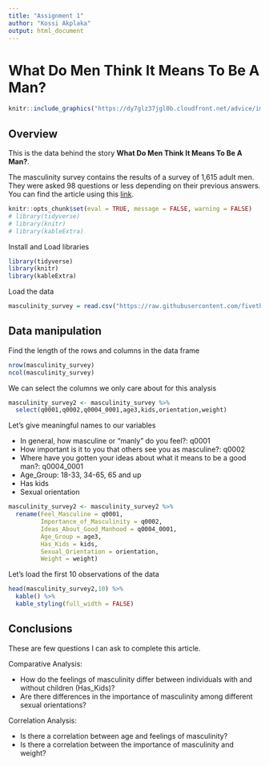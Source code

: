 ---
title: "Assignment 1"
author: "Kossi Akplaka"
output: html_document
---

# What Do Men Think It Means To Be A Man?

```{r picture_of_a_man_thinking, echo=FALSE, fig.height=1, fig.width=1, results="asis"}
knitr::include_graphics("https://dy7glz37jgl0b.cloudfront.net/advice/images/8194ec4af95ebde70d428f11283ae077-man-rests-his-head-on-his-hand-while-sitting-on-a-couch-and-smiling_l.jpeg")


```

## Overview 
This is the data behind the story **What Do Men Think It Means To Be A Man?**.

The masculinity survey contains the results of a survey of 1,615 adult men. They were asked 98 questions or less depending on their previous answers. You can find the article using this [link](https://fivethirtyeight.com/features/what-do-men-think-it-means-to-be-a-man/).


```{r global-options, warning=FALSE, include=FALSE}
knitr::opts_chunk$set(eval = TRUE, message = FALSE, warning = FALSE)
# library(tidyverse)
# library(knitr)
# library(kableExtra)
```


Install and Load libraries 
```{r}
library(tidyverse)
library(knitr)
library(kableExtra)
```

Load the data
```{r load_data}
masculinity_survey = read.csv("https://raw.githubusercontent.com/fivethirtyeight/data/master/masculinity-survey/raw-responses.csv")
```

## Data manipulation

Find the length of the rows and columns in the data frame
```{r rows_and_columns_length}
nrow(masculinity_survey)
ncol(masculinity_survey)
```

We can select the columns we only care about for this analysis

```{r select_relevant_columns}
masculinity_survey2 <- masculinity_survey %>% 
  select(q0001,q0002,q0004_0001,age3,kids,orientation,weight)
```

Let's give meaningful names to our variables

- In general, how masculine or “manly” do you feel?: q0001
- How important is it to you that others see you as masculine?: q0002
- Where have you gotten your ideas about what it means to be a good man?: q0004_0001
- Age_Group: 18-33, 34-65, 65 and up
- Has kids
- Sexual orientation

```{r relevant_columns}
masculinity_survey2 <- masculinity_survey2 %>% 
  rename(Feel_Masculine = q0001, 
         Importance_of_Masculinity = q0002,
         Ideas_About_Good_Manhood = q0004_0001,
         Age_Group = age3,
         Has_Kids = kids,
         Sexual_Orientation = orientation,
         Weight = weight)
```

Let's load the first 10 observations of the data

```{r glimpse_of_the_data}
head(masculinity_survey2,10) %>%
  kable() %>%
  kable_styling(full_width = FALSE)
```

## Conclusions

These are few questions I can ask to complete this article.

Comparative Analysis:

- How do the feelings of masculinity differ between individuals with and without children (Has_Kids)?
- Are there differences in the importance of masculinity among different sexual orientations?

Correlation Analysis:

- Is there a correlation between age and feelings of masculinity?
- Is there a correlation between the importance of masculinity and weight?


